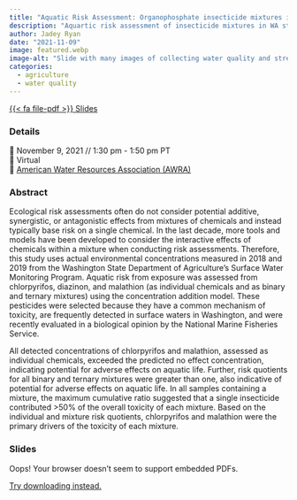 ```yaml
---
title: "Aquatic Risk Assessment: Organophosphate insecticide mixtures in Washington surface waters"
description: "Aquartic risk assessment of insecticide mixtures in WA streams"
author: Jadey Ryan
date: "2021-11-09"
image: featured.webp
image-alt: "Slide with many images of collecting water quality and streamflow measurements."
categories:
  - agriculture
  - water quality
---
```


<a href="2021_AWRA_CDM_Mixture_RA_JR.pdf" class="btn" role="button" target="_blank">{{< fa file-pdf >}} Slides</a>

### Details

📆 November 9, 2021 // 1:30 pm - 1:50 pm PT  
🏨 Virtual  
🌠 [American Water Resources Association (AWRA)](https://www.awra.org/)

### Abstract

Ecological risk assessments often do not consider potential additive, synergistic, or antagonistic effects from mixtures of chemicals and instead typically base risk on a single chemical. In the last decade, more tools and models have been developed to consider the interactive effects of chemicals within a mixture when conducting risk assessments. Therefore, this study uses actual environmental concentrations measured in 2018 and 2019 from the Washington State Department of Agriculture’s Surface Water Monitoring Program. Aquatic risk from exposure was assessed from chlorpyrifos, diazinon, and malathion (as individual chemicals and as binary and ternary mixtures) using the concentration addition model. These pesticides were selected because they have a common mechanism of toxicity, are frequently detected in surface waters in Washington, and were recently evaluated in a biological opinion by the National Marine Fisheries Service. 

All detected concentrations of chlorpyrifos and malathion, assessed as individual chemicals, exceeded the predicted no effect concentration, indicating potential for adverse effects on aquatic life. Further, risk quotients for all binary and ternary mixtures were greater than one, also indicative of potential for adverse effects on aquatic life. In all samples containing a mixture, the maximum cumulative ratio suggested that a single insecticide contributed >50% of the overall toxicity of each mixture. Based on the individual and mixture risk quotients, chlorpyrifos and malathion were the primary drivers of the toxicity of each mixture.

### Slides

<object class="slides" data="https://drive.google.com/file/d/1kdDZhnF0dgFL6_kG5Dqf0zKms8MYNUnH/preview"><p>Oops! Your browser doesn't seem to support embedded PDFs.</p><p><a href="2021_AWRA_CDM_Mixture_RA_JR.pdf">Try downloading instead.</a></p></object>
